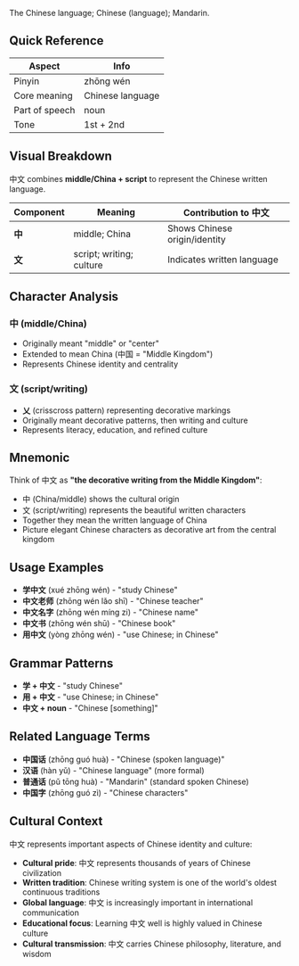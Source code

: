 The Chinese language; Chinese (language); Mandarin.

## Quick Reference

| Aspect         | Info             |
| -------------- | ---------------- |
| Pinyin         | zhōng wén        |
| Core meaning   | Chinese language |
| Part of speech | noun             |
| Tone           | 1st + 2nd        |

## Visual Breakdown

中文 combines **middle/China + script** to represent the Chinese written language.

| Component | Meaning                  | Contribution to 中文          |
| --------- | ------------------------ | ----------------------------- |
| **中**    | middle; China            | Shows Chinese origin/identity |
| **文**    | script; writing; culture | Indicates written language    |

## Character Analysis

### 中 (middle/China)

- Originally meant "middle" or "center"
- Extended to mean China (中国 = "Middle Kingdom")
- Represents Chinese identity and centrality

### 文 (script/writing)

- **乂** (crisscross pattern) representing decorative markings
- Originally meant decorative patterns, then writing and culture
- Represents literacy, education, and refined culture

## Mnemonic

Think of 中文 as **"the decorative writing from the Middle Kingdom"**:

- 中 (China/middle) shows the cultural origin
- 文 (script/writing) represents the beautiful written characters
- Together they mean the written language of China
- Picture elegant Chinese characters as decorative art from the central kingdom

## Usage Examples

- **学中文** (xué zhōng wén) - "study Chinese"
- **中文老师** (zhōng wén lǎo shī) - "Chinese teacher"
- **中文名字** (zhōng wén míng zi) - "Chinese name"
- **中文书** (zhōng wén shū) - "Chinese book"
- **用中文** (yòng zhōng wén) - "use Chinese; in Chinese"

## Grammar Patterns

- **学 + 中文** - "study Chinese"
- **用 + 中文** - "use Chinese; in Chinese"
- **中文 + noun** - "Chinese [something]"

## Related Language Terms

- **中国话** (zhōng guó huà) - "Chinese (spoken language)"
- **汉语** (hàn yǔ) - "Chinese language" (more formal)
- **普通话** (pǔ tōng huà) - "Mandarin" (standard spoken Chinese)
- **中国字** (zhōng guó zì) - "Chinese characters"

## Cultural Context

中文 represents important aspects of Chinese identity and culture:

- **Cultural pride**: 中文 represents thousands of years of Chinese civilization
- **Written tradition**: Chinese writing system is one of the world's oldest continuous traditions
- **Global language**: 中文 is increasingly important in international communication
- **Educational focus**: Learning 中文 well is highly valued in Chinese culture
- **Cultural transmission**: 中文 carries Chinese philosophy, literature, and wisdom
